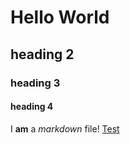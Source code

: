 # Hello World

## heading 2

### heading 3

#### heading 4

I **am** a _markdown_ file!
[Test](https://google.com)
